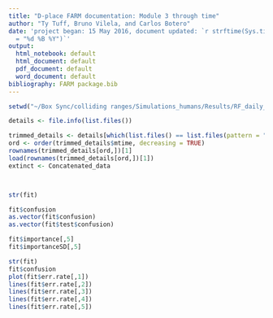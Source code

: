 ```yaml
---
title: "D-place FARM documentation: Module 3 through time"
author: "Ty Tuff, Bruno Vilela, and Carlos Botero"
date: 'project began: 15 May 2016, document updated: `r strftime(Sys.time(), format
  = "%d %B %Y")`'
output:
  html_notebook: default
  html_document: default
  pdf_document: default
  word_document: default
bibliography: FARM package.bib
---
```



```r
setwd("~/Box Sync/colliding ranges/Simulations_humans/Results/RF_daily_output")

details <- file.info(list.files())

trimmed_details <- details[which(list.files() == list.files(pattern = "Four_model_compare_results_extinct*")),]
ord <- order(trimmed_details$mtime, decreasing = TRUE)
rownames(trimmed_details[ord,])[1]
load(rownames(trimmed_details[ord,])[1])
extinct <- Concatenated_data




```


```r
str(fit)
```


```r
fit$confusion
as.vector(fit$confusion)
as.vector(fit$test$confusion)

```


```r
fit$importance[,5]
fit$importanceSD[,5]
```



```r


str(fit)
fit$confusion
plot(fit$err.rate[,1])
lines(fit$err.rate[,2])
lines(fit$err.rate[,3])
lines(fit$err.rate[,4])
lines(fit$err.rate[,5])


```